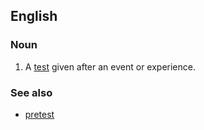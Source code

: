 ==English==

===Noun===
{{en-noun|sg=[[post-|post]][[test]]}}

# A [[test]] given after an event or experience.

===See also===
*[[pretest]]